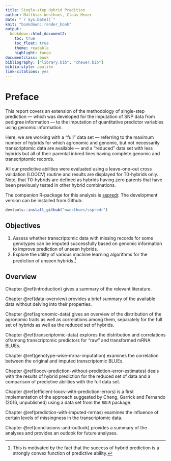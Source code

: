 ```yaml
---
title: Single-step Hybrid Predition
author: Matthias Westhues, Claas Heuer
date: "`r Sys.Date()`"
knit: "bookdown::render_book"
output:
  bookdown::html_document2:
    toc: true
    toc_float: true
    theme: readable
    highlight: tango
documentclass: book
bibliography: ["library.bib", "cheuer.bib"]
biblio-style: apalike
link-citations: yes
---
```


<script type="text/x-mathjax-config">
MathJax.Hub.Config({
  TeX: { equationNumbers: { autoNumber: "AMS" } }
});
</script>


# Preface {-}
This report covers an extension of the methodology of single-step prediction 
&mdash; which was developed for the imputation of SNP data from pedigree 
information &mdash; to the imputation of quantitative predictor variables using
genomic information.

Here, we are working with a "full" data set &mdash; referring to the maximum 
number of hybrids for which agronomic and genomic, but not necessarily 
transcriptomic data are available &mdash; and a "reduced" data set with less 
hybrids but all of their parental inbred lines having complete genomic and 
transcriptomic records.

All our predictive abilities were evaluated using a leave-one-out cross 
validation (LOOCV) routine and results are displayed for T0-hybrids only.
Note, that T0-hybrids are defined as hybrids having zero parents that have been
previously tested in other hybrid combinations.

The companion R-package for this analysis is [sspredr](https://github.com/mwesthues/sspredr).
The development version can be installed from Github:
```r
devtools::install_github("mwesthues/sspredr")
```


## Objectives
1.    Assess whether transcriptomic data with missing records for some genotypes         can be imputed successfully based on genomic information to improve 
      prediction of unseen hybrids.
2.    Explore the utility of various machine learning algorithms for the 
      prediction of unseen hybrids.^[This is motivated by the fact that the 
      success of hybrid prediction is a strongly convex function of predictive 
      ability.]


## Overview
Chapter \@ref(introduction) gives a summary of the relevant literature.

Chapter \@ref(data-overview) provides a brief summary of the available data 
without delving into their properties.

Chapter \@ref(agronomic-data) gives an overview of the distribution of the 
agronomic traits as well as correlations among them, separately for the full
set of hybrids as well as the reduced set of hybrids.

Chapter \@ref(transcriptomic-data) explores the distribution and correlations
of/among transcriptomic predictors for "raw" and transformed mRNA BLUEs.

Chapter \@ref(genotype-wise-mrna-imputation) examines the correlation between
the original and imputed transcriptomic BLUEs.

Chapter \@ref(loocv-prediction-without-prediction-error-estimates) deals with 
the results of hybrid prediction for the reduced set of data and a comparison
of predictive abilities with the full data set.

Chapter \@ref(efficient-loocv-with-prediction-errors) is a first implementation
of the approach suggested by Cheng, Garrick and Fernando (2016, unpublished)
using a data set from the `BGLR` package.

Chapter \@ref(prediction-with-imputed-mrnas) examines the influence of certain levels of missingness 
in the transcriptomic data.

Chapter \@ref(conclusions-and-outlook) provides a summary of the analyses and 
provides an outlook for future analyses.
